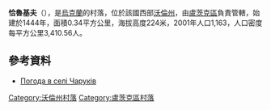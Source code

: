 {{coord|50|36|22|N|25|7|9|E|scale:30000|display=title}}

'''恰魯基夫'''（{{lang-uk|Чаруків}}），是[[烏克蘭|烏克蘭]]的村落，位於該國西部[[沃倫州|沃倫州]]，由[[盧茨克區|盧茨克區]]負責管轄，始建於1444年，面積0.34平方公里，海拔高度224米，2001年人口1,163，人口密度每平方公里3,410.56人。

==參考資料==
* [http://weather.in.ua/ua/volynskaja/27840 Погода в селі Чаруків] {{Wayback|url=http://weather.in.ua/ua/volynskaja/27840 |date=20111219102027 }}

[[Category:沃倫州村落|Category:沃倫州村落]]
[[Category:盧茨克區村落|Category:盧茨克區村落]]


{{Volyn-geo-stub}}
